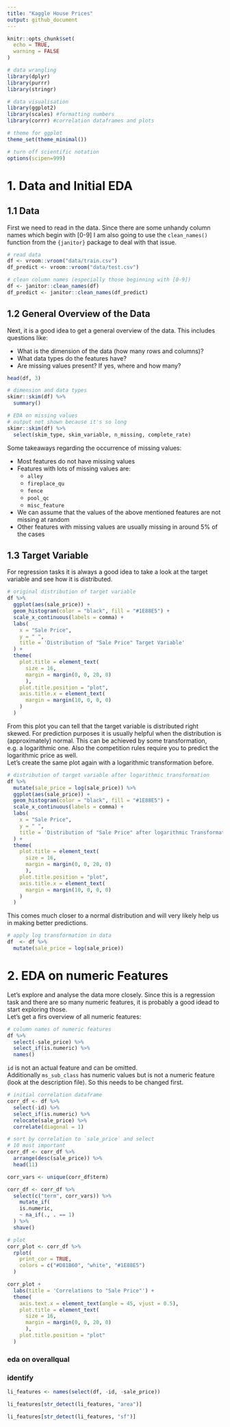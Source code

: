 ```yaml
---
title: "Kaggle House Prices"
output: github_document
---
```


```r
knitr::opts_chunk$set(
  echo = TRUE,
  warning = FALSE
)
```

```r
# data wrangling
library(dplyr)
library(purrr)
library(stringr)

# data visualisation
library(ggplot2)
library(scales) #formatting numbers
library(corrr) #correlation dataframes and plots
```

```r
# theme for ggplot
theme_set(theme_minimal())

# turn off scientific notation
options(scipen=999)
```



# 1. Data and Initial EDA


## 1.1 Data

First we need to read in the data.
Since there are some unhandy column names which begin with [0-9] I am also going to use the
`clean_names()` function from the `{janitor}` package to deal with that issue.

```r
# read data
df <- vroom::vroom("data/train.csv")
df_predict <- vroom::vroom("data/test.csv")

# clean column names (especially those beginning with [0-9])
df <- janitor::clean_names(df)
df_predict <- janitor::clean_names(df_predict)
```


## 1.2 General Overview of the Data

Next, it is a good idea to get a general overview of the data.
This includes questions like:

* What is the dimension of the data (how many rows and columns)?
* What data types do the features have?
* Are missing values present? If yes, where and how many?

```r
head(df, 3)
```

```r
# dimension and data types
skimr::skim(df) %>%
  summary()
```

```r
# EDA on missing values
# output not shown because it's so long
skimr::skim(df) %>%
  select(skim_type, skim_variable, n_missing, complete_rate)
```
Some takeaways regarding the occurrence of missing values:

- Most features do not have missing values
- Features with lots of missing values are:
  - `alley`
  - `fireplace_qu`
  - `fence`
  - `pool_qc `
  - `misc_feature`
- We can assume that the values of the above mentioned features are not missing at random
- Other features with missing values are usually missing in around 5% of the cases



## 1.3 Target Variable

For regression tasks it is always a good idea to take a look at the target variable and see
how it is distributed.

```r
# original distribution of target variable
df %>%
  ggplot(aes(sale_price)) +
  geom_histogram(color = "black", fill = "#1E88E5") +
  scale_x_continuous(labels = comma) +
  labs(
    x = "Sale Price",
    y = " ",
    title = 'Distribution of "Sale Price" Target Variable'
  ) +
  theme(
    plot.title = element_text(
      size = 16,
      margin = margin(0, 0, 20, 0)
      ),
    plot.title.position = "plot",
    axis.title.x = element_text(
      margin = margin(10, 0, 0, 0)
    )
  )
```

From  this plot you can tell that the target variable is distributed right skewed.
For prediction purposes it is usually helpful when the distribution is (approximately) normal.
This can be achieved by some transformation, e.g. a logarithmic one.
Also the competition rules require you to predict the logarithmic price as well.<br>
Let's create the same plot again with a logarithmic transformation before.

```r
# distribution of target variable after logarithmic transformation
df %>%
  mutate(sale_price = log(sale_price)) %>%
  ggplot(aes(sale_price)) +
  geom_histogram(color = "black", fill = "#1E88E5") +
  scale_x_continuous(labels = comma) +
  labs(
    x = "Sale Price",
    y = " ",
    title = 'Distribution of "Sale Price" after logarithmic Transformation'
  ) +
  theme(
    plot.title = element_text(
      size = 16,
      margin = margin(0, 0, 20, 0)
      ),
    plot.title.position = "plot",
    axis.title.x = element_text(
      margin = margin(10, 0, 0, 0)
    )
  )
```

This comes much closer to a normal distribution and will very likely help us in making better predictions.

```r
# apply log transformation in data
df  <- df %>%
  mutate(sale_price = log(sale_price))
```



# 2. EDA on numeric Features

Let's explore and analyse the data more closely.
Since this is a regression task and there are so many numeric features, it is probably a good idead to start exploring those.<br>
Let's get a firs overview of all numeric features:

```r
# column names of numeric features
df %>%
  select(-sale_price) %>%
  select_if(is.numeric) %>%
  names()
```

`id` is not an actual feature and can be omitted.<br>
Additionally `ms_sub_class` has numeric values but is not a numeric feature (look at the description file). So this needs to be changed first.


```r
# initial correlation dataframe
corr_df <- df %>%
  select(-id) %>%
  select_if(is.numeric) %>%
  relocate(sale_price) %>%
  correlate(diagonal = 1)

# sort by correlation to `sale_price` and select
# 10 most important
corr_df <- corr_df %>%
  arrange(desc(sale_price)) %>%
  head(11)

corr_vars <- unique(corr_df$term)

corr_df <- corr_df %>%
  select(c("term", corr_vars)) %>%
    mutate_if(
    is.numeric,
    ~ na_if(., . == 1)
  ) %>%
  shave()

# plot
corr_plot <- corr_df %>%
  rplot(
    print_cor = TRUE,
    colors = c("#D81B60", "white", "#1E88E5")
  )

corr_plot +
  labs(title = 'Correlations to "Sale Price"') +
  theme(
    axis.text.x = element_text(angle = 45, vjust = 0.5),
    plot.title = element_text(
      size = 16,
      margin = margin(0, 0, 20, 0)
      ),
    plot.title.position = "plot"
  )
```



### eda on overallqual ###


### identify 

```r
li_features <- names(select(df, -id, -sale_price))
```


```r
li_features[str_detect(li_features, "area")]
```

```r
li_features[str_detect(li_features, "sf")]
```



